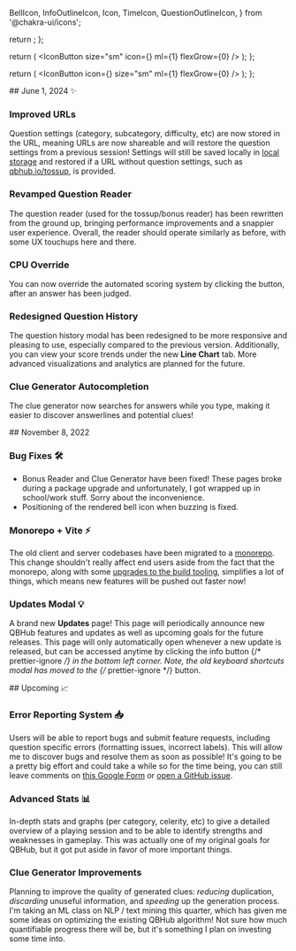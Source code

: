   BellIcon,
  InfoOutlineIcon,
  Icon,
  TimeIcon,
  QuestionOutlineIcon,
} from '@chakra-ui/icons';

  return <BellIcon color="cyan.500" w={4} h={4} />;
};

  return (
    <IconButton
      size="sm"
      icon={<Icon as={ArrowLeftRight} h="50%" w="50%" />}
      ml={1}
      flexGrow={0}
    />
  );
};

  return (
    <IconButton
      icon={<TimeIcon boxSize={6} h="50%" w="50%" />}
      size="sm"
      ml={1}
      flexGrow={0}
    />
  );
};

<Box mb={4}>
## June 1, 2024 ✨

### Improved URLs

Question settings (category, subcategory, difficulty, etc) are now stored in the
URL, meaning URLs are now shareable and will restore the question settings from
a previous session! Settings will still be saved locally in
[local storage](https://developer.mozilla.org/en-US/docs/Web/API/Window/localStorage)
and restored if a URL without question settings, such as
[qbhub.io/tossup](https://qbhub.io), is provided.

### Revamped Question Reader

The question reader (used for the tossup/bonus reader) has been rewritten from
the ground up, bringing performance improvements and a snappier user experience.
Overall, the reader should operate similarly as before, with some UX touchups
here and there.

### CPU Override <OverrideIconButton />

You can now override the automated scoring system by clicking the button, after
an answer has been judged.

### Redesigned Question History <HistoryIconButton />

The question history modal has been redesigned to be more responsive and
pleasing to use, especially compared to the previous version. Additionally, you
can view your score trends under the new **Line Chart** tab. More advanced
visualizations and analytics are planned for the future.

### Clue Generator Autocompletion

The clue generator now searches for answers while you type, making it easier to
discover answerlines and potential clues!

</Box>

<Box mb={4}>
## November 8, 2022

### Bug Fixes 🛠️

- Bonus Reader and Clue Generator have been fixed! These pages broke during a
  package upgrade and unfortunately, I got wrapped up in school/work stuff.
  Sorry about the inconvenience.
- Positioning of the rendered bell icon <Bell /> when buzzing is fixed.

### Monorepo + Vite ⚡️

The old client and server codebases have been migrated to a
[monorepo](https://github.com/yesean/qbhub). This change shouldn't really affect
end users aside from the fact that the monorepo, along with some
[upgrades to the build tooling](https://vitejs.dev/), simplifies a lot of
things, which means new features will be pushed out faster now!

### Updates Modal 💡

A brand new **Updates** page! This page will periodically announce new QBHub
features and updates as well as upcoming goals for the future releases. This
page will only automatically open whenever a new update is released, but can be
accessed anytime by clicking the info button
{/* prettier-ignore */} <InfoOutlineIcon mx={1} /> in the bottom left corner.
Note, the old keyboard shortcuts modal has moved to the
{/* prettier-ignore */} <QuestionOutlineIcon mx={1} /> button.

</Box>

<Box>
## Upcoming 📈

### Error Reporting System 📥

Users will be able to report bugs and submit feature requests, including
question specific errors (formatting issues, incorrect labels). This will allow
me to discover bugs and resolve them as soon as possible! It's going to be a
pretty big effort and could take a while so for the time being, you can still
leave comments on
[this Google Form](https://docs.google.com/forms/d/e/1FAIpQLSfmLBEXd_p_j_t8M7qvGGC5fC5_B0a0DKCWy6K7YWjOyHA7Hg/viewform?usp=sf_link)
or [open a GitHub issue](https://github.com/yesean/qbhub/issues/new/choose).

### Advanced Stats 📊

In-depth stats and graphs (per category, celerity, etc) to give a detailed
overview of a playing session and to be able to identify strengths and
weaknesses in gameplay. This was actually one of my original goals for QBHub,
but it got put aside in favor of more important things.

### Clue Generator Improvements

Planning to improve the quality of generated clues: _reducing_ duplication,
_discarding_ unuseful information, and _speeding_ up the generation process. I'm
taking an ML class on NLP / text mining this quarter, which has given me some
ideas on optimizing the existing QBHub algorithm! Not sure how much quantifiable
progress there will be, but it's something I plan on investing some time into.

</Box>
